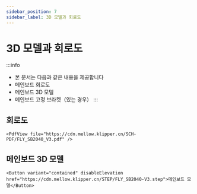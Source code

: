 ```yaml
---
sidebar_position: 7
sidebar_label: 3D 모델과 회로도
---
```




# 3D 모델과 회로도


:::info
* 본 문서는 다음과 같은 내용을 제공합니다
* 메인보드 회로도
* 메인보드 3D 모델
* 메인보드 고정 브라켓（있는 경우）
:::

## 회로도

    <PdfView file="https://cdn.mellow.klipper.cn/SCH-PDF/FLY_SB2040_V3.pdf" />


## 메인보드 3D 모델

    <Button variant="contained" disableElevation href="https://cdn.mellow.klipper.cn/STEP/FLY_SB2040-V3.step">메인보드 모델</Button>